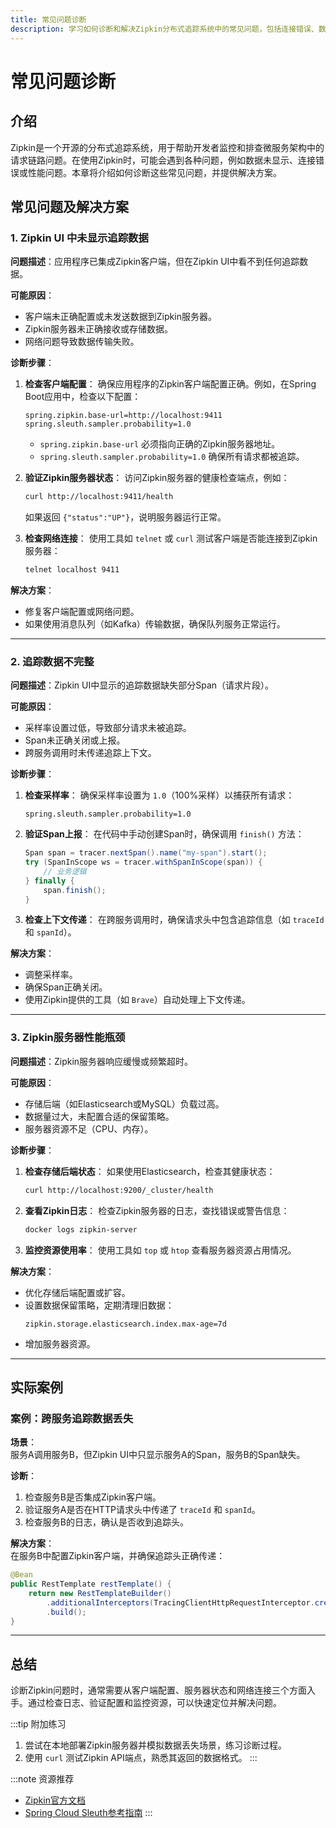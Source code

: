 ```yaml
---
title: 常见问题诊断
description: 学习如何诊断和解决Zipkin分布式追踪系统中的常见问题，包括连接错误、数据缺失和性能瓶颈等场景。
---
```


# 常见问题诊断

## 介绍

Zipkin是一个开源的分布式追踪系统，用于帮助开发者监控和排查微服务架构中的请求链路问题。在使用Zipkin时，可能会遇到各种问题，例如数据未显示、连接错误或性能问题。本章将介绍如何诊断这些常见问题，并提供解决方案。

## 常见问题及解决方案

### 1. Zipkin UI 中未显示追踪数据

**问题描述**：应用程序已集成Zipkin客户端，但在Zipkin UI中看不到任何追踪数据。

**可能原因**：
- 客户端未正确配置或未发送数据到Zipkin服务器。
- Zipkin服务器未正确接收或存储数据。
- 网络问题导致数据传输失败。

**诊断步骤**：

1. **检查客户端配置**：
   确保应用程序的Zipkin客户端配置正确。例如，在Spring Boot应用中，检查以下配置：
   ```properties
   spring.zipkin.base-url=http://localhost:9411
   spring.sleuth.sampler.probability=1.0
   ```
   - `spring.zipkin.base-url` 必须指向正确的Zipkin服务器地址。
   - `spring.sleuth.sampler.probability=1.0` 确保所有请求都被追踪。

2. **验证Zipkin服务器状态**：
   访问Zipkin服务器的健康检查端点，例如：
   ```bash
   curl http://localhost:9411/health
   ```
   如果返回 `{"status":"UP"}`，说明服务器运行正常。

3. **检查网络连接**：
   使用工具如 `telnet` 或 `curl` 测试客户端是否能连接到Zipkin服务器：
   ```bash
   telnet localhost 9411
   ```

**解决方案**：
- 修复客户端配置或网络问题。
- 如果使用消息队列（如Kafka）传输数据，确保队列服务正常运行。

---

### 2. 追踪数据不完整

**问题描述**：Zipkin UI中显示的追踪数据缺失部分Span（请求片段）。

**可能原因**：
- 采样率设置过低，导致部分请求未被追踪。
- Span未正确关闭或上报。
- 跨服务调用时未传递追踪上下文。

**诊断步骤**：

1. **检查采样率**：
   确保采样率设置为 `1.0`（100%采样）以捕获所有请求：
   ```properties
   spring.sleuth.sampler.probability=1.0
   ```

2. **验证Span上报**：
   在代码中手动创建Span时，确保调用 `finish()` 方法：
   ```java
   Span span = tracer.nextSpan().name("my-span").start();
   try (SpanInScope ws = tracer.withSpanInScope(span)) {
       // 业务逻辑
   } finally {
       span.finish();
   }
   ```

3. **检查上下文传递**：
   在跨服务调用时，确保请求头中包含追踪信息（如 `traceId` 和 `spanId`）。

**解决方案**：
- 调整采样率。
- 确保Span正确关闭。
- 使用Zipkin提供的工具（如 `Brave`）自动处理上下文传递。

---

### 3. Zipkin服务器性能瓶颈

**问题描述**：Zipkin服务器响应缓慢或频繁超时。

**可能原因**：
- 存储后端（如Elasticsearch或MySQL）负载过高。
- 数据量过大，未配置合适的保留策略。
- 服务器资源不足（CPU、内存）。

**诊断步骤**：

1. **检查存储后端状态**：
   如果使用Elasticsearch，检查其健康状态：
   ```bash
   curl http://localhost:9200/_cluster/health
   ```

2. **查看Zipkin日志**：
   检查Zipkin服务器的日志，查找错误或警告信息：
   ```bash
   docker logs zipkin-server
   ```

3. **监控资源使用率**：
   使用工具如 `top` 或 `htop` 查看服务器资源占用情况。

**解决方案**：
- 优化存储后端配置或扩容。
- 设置数据保留策略，定期清理旧数据：
   ```properties
   zipkin.storage.elasticsearch.index.max-age=7d
   ```
- 增加服务器资源。

---

## 实际案例

### 案例：跨服务追踪数据丢失

**场景**：  
服务A调用服务B，但Zipkin UI中只显示服务A的Span，服务B的Span缺失。

**诊断**：
1. 检查服务B是否集成Zipkin客户端。
2. 验证服务A是否在HTTP请求头中传递了 `traceId` 和 `spanId`。
3. 检查服务B的日志，确认是否收到追踪头。

**解决方案**：  
在服务B中配置Zipkin客户端，并确保追踪头正确传递：
```java
@Bean
public RestTemplate restTemplate() {
    return new RestTemplateBuilder()
        .additionalInterceptors(TracingClientHttpRequestInterceptor.create(tracer))
        .build();
}
```

---

## 总结

诊断Zipkin问题时，通常需要从客户端配置、服务器状态和网络连接三个方面入手。通过检查日志、验证配置和监控资源，可以快速定位并解决问题。

:::tip 附加练习
1. 尝试在本地部署Zipkin服务器并模拟数据丢失场景，练习诊断过程。
2. 使用 `curl` 测试Zipkin API端点，熟悉其返回的数据格式。
:::

:::note 资源推荐
- [Zipkin官方文档](https://zipkin.io/)
- [Spring Cloud Sleuth参考指南](https://spring.io/projects/spring-cloud-sleuth)
:::